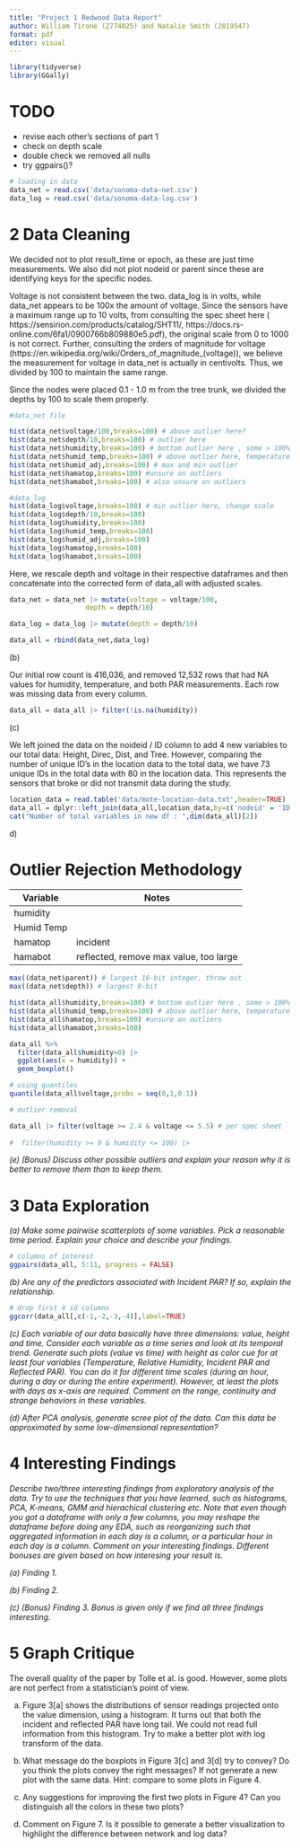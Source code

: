 ```yaml
---
title: "Project 1 Redwood Data Report"
author: William Tirone (2774025) and Natalie Smith (2819547)
format: pdf
editor: visual
---
```


```r
library(tidyverse)
library(GGally)
```

# TODO

-   revise each other's sections of part 1
-   check on depth scale
-   double check we removed all nulls
-   try ggpairs()?

```r

# loading in data
data_net = read.csv('data/sonoma-data-net.csv')
data_log = read.csv('data/sonoma-data-log.csv')
```

# 2 Data Cleaning

We decided not to plot result_time or epoch, as these are just time measurements. We also did not plot nodeid or parent since these are identifying keys for the specific nodes.

Voltage is not consistent between the two. data_log is in volts, while data_net appears to be 100x the amount of voltage. Since the sensors have a maximum range up to 10 volts, from consulting the spec sheet here ( https://sensirion.com/products/catalog/SHT11/, https://docs.rs-online.com/6fa1/0900766b809880e5.pdf), the original scale from 0 to 1000 is not correct. Further, consulting the orders of magnitude for voltage (https://en.wikipedia.org/wiki/Orders_of_magnitude\_(voltage)), we believe the measurement for voltage in data_net is actually in centivolts. Thus, we divided by 100 to maintain the same range.

Since the nodes were placed 0.1 - 1.0 m from the tree trunk, we divided the depths by 100 to scale them properly.

```r

#data_net file 

hist(data_net$voltage/100,breaks=100) # above outlier here? 
hist(data_net$depth/10,breaks=100) # outlier here 
hist(data_net$humidity,breaks=100) # bottom outlier here , some > 100%
hist(data_net$humid_temp,breaks=100) # above outlier here, temperature
hist(data_net$humid_adj,breaks=100) # max and min outlier 
hist(data_net$hamatop,breaks=100) #unsure on outliers
hist(data_net$hamabot,breaks=100) # also unsure on outliers

#data_log 
hist(data_log$voltage,breaks=100) # min outlier here, change scale
hist(data_log$depth/10,breaks=100)
hist(data_log$humidity,breaks=100)
hist(data_log$humid_temp,breaks=100)
hist(data_log$humid_adj,breaks=100)
hist(data_log$hamatop,breaks=100) 
hist(data_log$hamabot,breaks=100)
```

Here, we rescale depth and voltage in their respective dataframes and then concatenate into the corrected form of data_all with adjusted scales.

```r
data_net = data_net |> mutate(voltage = voltage/100,
                   depth = depth/10)

data_log = data_log |> mutate(depth = depth/10)

data_all = rbind(data_net,data_log)
```

\(b\)

Our initial row count is 416,036, and removed 12,532 rows that had NA values for humidity, temperature, and both PAR measurements. Each row was missing data from every column.

```r
data_all = data_all |> filter(!is.na(humidity))
```

\(c\)

We left joined the data on the noideid / ID column to add 4 new variables to our total data: Height, Direc, Dist, and Tree. However, comparing the number of unique ID's in the location data to the total data, we have 73 unique IDs in the total data with 80 in the location data. This represents the sensors that broke or did not transmit data during the study.

```r
location_data = read.table('data/mote-location-data.txt',header=TRUE)
data_all = dplyr::left_join(data_all,location_data,by=c('nodeid' = 'ID'))
cat("Number of total variables in new df : ",dim(data_all)[2])
```

d\)

# Outlier Rejection Methodology

| Variable   | Notes                                  |
|------------|----------------------------------------|
| humidity   |                                        |
| Humid Temp |                                        |
| hamatop    | incident                               |
| hamabot    | reflected, remove max value, too large |

```r
max((data_net$parent)) # largest 16-bit integer, throw out 
max((data_net$depth)) # largest 8-bit 

hist(data_all$humidity,breaks=100) # bottom outlier here , some > 100%
hist(data_all$humid_temp,breaks=100) # above outlier here, temperature
hist(data_all$hamatop,breaks=100) #unsure on outliers
hist(data_all$hamabot,breaks=100) 

data_all %>%
  filter(data_all$humidity>0) |>
  ggplot(aes(x = humidity)) +
  geom_boxplot()


```

```r
# using quantiles 
quantile(data_all$voltage,probs = seq(0,1,0.1))
```

```r
# outlier removal 

data_all |> filter(voltage >= 2.4 & voltage <= 5.5) # per spec sheet
  
#  filter(humidity >= 0 & humidity <= 100) |> 
```

*(e) (Bonus) Discuss other possible outliers and explain your reason why it is better to remove them than to keep them.*

# 3 Data Exploration

*(a) Make some pairwise scatterplots of some variables. Pick a reasonable time period. Explain your choice and describe your findings.*

```r

# columns of interest 
ggpairs(data_all, 5:11, progress = FALSE)
```

*(b) Are any of the predictors associated with Incident PAR? If so, explain the relationship.*

```r
# drop first 4 id columns 
ggcorr(data_all[,c(-1,-2,-3,-4)],label=TRUE)
```

*(c) Each variable of our data basically have three dimensions: value, height and time. Consider each variable as a time series and look at its temporal trend. Generate such plots (value vs time) with height as color cue for at least four variables (Temperature, Relative Humidity, Incident PAR and Reflected PAR). You can do it for different time scales (during an hour, during a day or during the entire experiment). However, at least the plots with days as x-axis are required. Comment on the range, continuity and strange behaviors in these variables.*

*(d) After PCA analysis, generate scree plot of the data. Can this data be approximated by some low-dimensional representation?*

# 4 Interesting Findings

*Describe two/three interesting findings from exploratory analysis of the data. Try to use the techniques that you have learned, such as histograms, PCA, K-means, GMM and hierachical clustering etc. Note that even though you got a dataframe with only a few columns, you may reshape the dataframe before doing any EDA, such as reorganizing such that aggregated information in each day is a column, or a particular hour in each day is a column. Comment on your interesting findings. Different bonuses are given based on how interesing your result is.*

*(a) Finding 1.*

*(b) Finding 2.*

*(c) (Bonus) Finding 3. Bonus is given only if we find all three findings interesting.*

# 5 Graph Critique

The overall quality of the paper by Tolle et al. is good. However, some plots are not perfect from a statistician's point of view.

(a) Figure 3\[a\] shows the distributions of sensor readings projected onto the value dimension, using a histogram. It turns out that both the incident and reflected PAR have long tail. We could not read full information from this histogram. Try to make a better plot with log transform of the data.

(b) What message do the boxplots in Figure 3\[c\] and 3\[d\] try to convey? Do you think the plots convey the right messages? If not generate a new plot with the same data. Hint: compare to some plots in Figure 4.

(c) Any suggestions for improving the first two plots in Figure 4? Can you distinguish all the colors in these two plots?

(d) Comment on Figure 7. Is it possible to generate a better visualization to highlight the difference between network and log data?
